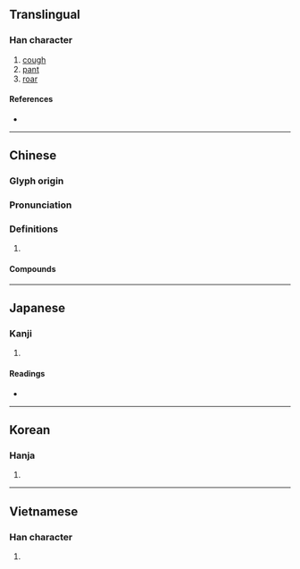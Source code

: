 {{character info/new}}
==Translingual==

===Han character===
{{Han char|rn=30|rad=口|as=07|sn=10|four=64047|canj=RJKD|ids=⿰口孝}}

# [[cough]]
# [[pant]]
# [[roar]]

====References====
* {{Han ref|kx=0190.260|dkj=03659|dj=0410.070|hdz=10625.040|uh=54EE|ud=21742|bh=ADFD|bd=44541}}

----

==Chinese==
{{zh-forms}}

===Glyph origin===
{{Han etym}}

===Pronunciation===
{{zh-pron
|m=哮
|c=haau1
|mn=hàu/twv:háu/qz,xm,zz:hau
|mn-t=hao1
|mc=y
|oc=y
|cat=
}}

===Definitions===
{{zh-hanzi}}

# {{rfdef|zh}}

====Compounds====
{{zh-der|哮吼|哮喘|咆哮大怒|大肆咆哮|咆哮山莊|哮闞|哮虎|咆哮|狂哮|訇哮}}

----

==Japanese==

===Kanji===
{{ja-kanji|grade=|rs=口07}}

# {{rfdef|ja|sort=口07}}

====Readings====
* {{ja-readings
|goon=きょう<けふ
|kanon=こう<かふ
|kun=た-ける, ほ-える
}}

----

==Korean==

===Hanja===
{{ko-hanja|효}}

# {{rfdef|ko|sort=口07}}

----

==Vietnamese==

===Han character===
{{vi-readings|readings=hao|sort=口07}}

# {{rfdef|vi|sort=口07}}